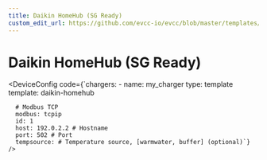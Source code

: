 ```yaml
---
title: Daikin HomeHub (SG Ready)
custom_edit_url: https://github.com/evcc-io/evcc/blob/master/templates/definition/charger/daikin-homehub.yaml
---
```



# Daikin HomeHub (SG Ready)

<DeviceFeatures features="" />

<DeviceConfig code={`chargers:
    - name: my_charger
      type: template
      template: daikin-homehub
      
      # Modbus TCP
      modbus: tcpip
      id: 1
      host: 192.0.2.2 # Hostname
      port: 502 # Port
      tempsource: # Temperature source, [warmwater, buffer] (optional)`}  />

